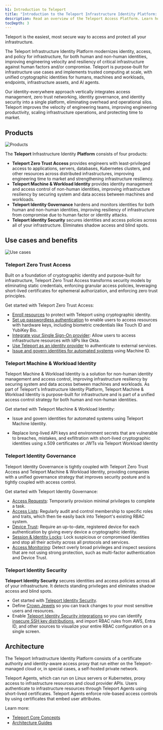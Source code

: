 ```yaml
---
h1: Introduction to Teleport
title: "Introduction to the Teleport Infrastructure Identity Platform: Zero Trust Security for Your Infrastructure"
description: Read an overview of the Teleport Access Platform. Learn how to implement Zero Trust Security across all your infrastructure for enhanced protection and streamlined access control.
tocDepth: 3
---
```


Teleport is the easiest, most secure way to access and protect all your infrastructure.

The Teleport Infrastructure Identity Platform modernizes identity, access, and policy for infrastructure, for both human and non-human identities, 
improving engineering velocity and resiliency of critical infrastructure against human factors and/or compromise. 
Teleport is purpose-built for infrastructure use cases and implements trusted computing at scale, with unified 
cryptographic identities for humans, machines and workloads, endpoints, infrastructure assets, and AI agents. 

Our identity-everywhere approach vertically integrates access management, zero trust networking, identity governance, 
and identity security into a single platform, eliminating overhead and operational silos. 
Teleport improves the velocity of engineering teams, improving engineering productivity, scaling infrastructure operations, 
and protecting time to market. 

## Products

![Products](../img/cloud/getting-started/identity-platform.png)

The **Teleport** Infrastructure Identity **Platform** consists of four products:

- **Teleport Zero Trust Access** provides engineers with least-privileged access 
to applications, servers, databases, Kubernetes clusters, and other resources across distributed infrastructures, 
improving engineering time to market and strengthening infrastructure resiliency.
- **Teleport Machine & Workload Identity**  provides identity management and access control of 
non-human identities, improving infrastructure resiliency by securing system and data access between machines and workloads.   
- **Teleport Identity Governance** hardens and monitors identities for both human and non-human identities, improving resiliency of infrastructure from compromise due to human factor or identity attacks.
- **Teleport Identity Security** secures identities and access policies across all of your infrastructure. Eliminates shadow access and blind spots.

## Use cases and benefits

![Use cases](../img/cloud/getting-started/intro-velocity-resiliency.png)

### Teleport Zero Trust Access

Built on a foundation of cryptographic identity and purpose-built for infrastructure, Teleport Zero Trust Access transforms security models 
by eliminating static credentials, enforcing granular access policies, leveraging short-lived certificates for ephemeral authorization, and 
enforcing zero trust principles.

Get started with Teleport Zero Trust Access:

- [Enroll resources](enroll-resources/agents/introduction.mdx) to protect with Teleport using
  cryptographic identity.
- [Set up passwordless authentication](admin-guides/access-controls/guides/passwordless.mdx)
  to enable users to access resources with hardware keys, including biometric
  credentials like Touch ID and YubiKey Bio.
- [Integrate your Single Sign-On provider](admin-guides/access-controls/sso/sso.mdx): Allow users
  to access infrastructure resources with IdPs like Okta.
- [Use Teleport as an identity provider](admin-guides/access-controls/idps/saml-guide.mdx) to
  authenticate to external services.
- [Issue and govern identities for automated
  systems](enroll-resources/machine-id/introduction.mdx) using Machine ID.

### Teleport Machine & Workload Identity

Teleport Machine & Workload Identity is a solution for non-human identity management and access control, 
improving infrastructure resiliency by securing system and data access between machines and workloads. 
As part  of Teleport's Infrastructure Identity Platform, Teleport Machine & Workload Identity is purpose-built 
for infrastructure and is part of a unified access control strategy for both human and non-human identities.

Get started with Teleport Machine & Workload Identity:

- Issue and govern identities for automated systems using Teleport Machine Identity.

- Replace long-lived API keys and environment secrets that are vulnerable to breaches, mistakes, and exfiltration 
with short-lived cryptographic identities using x.509 certificates or JWTs via Teleport Workload Identity

### Teleport Identity Governance

Teleport Identity Governance is tightly coupled with Teleport Zero Trust Access and Teleport Machine & Workload Identity, providing companies with a unified governance strategy that improves security posture and is tightly coupled with access control.

Get started with Teleport Identity Governance:

- [Access Requests](admin-guides/access-controls/access-requests/access-requests.mdx): Temporarily
  provision minimal privileges to complete a task.
- [Access Lists](admin-guides/access-controls/access-lists/access-lists.mdx): Regularly audit and
  control membership to specific roles and traits, which then tie easily back
  into Teleport's existing RBAC system.
- [Device Trust](admin-guides/access-controls/device-trust/device-trust.mdx): Require an up-to-date,
  registered device for each authentication by giving every device a
  cryptographic identity. 
- [Session & Identity Locks](admin-guides/access-controls/guides/locking.mdx): Lock
  suspicious or compromised identities and stop all their activity across all
  protocols and services.
- [Access Monitoring](admin-guides/access-controls/access-monitoring.mdx): Detect overly
  broad privileges and inspect sessions that are not using strong protection,
  such as multi-factor authentication and Device Trust.

### Teleport Identity Security

**Teleport Identity Security** secures identities and access policies across all of your infrastructure.  It detects standing privileges and eliminates shadow access and blind spots. 

- Get started with [Teleport Identity Security](admin-guides/teleport-policy/teleport-policy.mdx).
- Define [Crown Jewels](admin-guides/teleport-policy/crown-jewels.mdx) so you can track changes to your most sensitive users and resources.
- Enable [Teleport Identity Security integrations](admin-guides/teleport-policy/integrations/integrations.mdx) so you can identify [insecure SSH key distributions](admin-guides/teleport-policy/integrations/ssh-keys-scan.mdx), and import RBAC rules from AWS, Entra ID, and other sources to visualize your entire RBAC configuration on a single screen. 

## Architecture

The Teleport Infrastructure Identity Platform consists of a certificate authority and
identity-aware access proxy that run either on the Teleport-managed cloud or, in
special cases, a self-hosted private network. 

Teleport Agents, which can run on Linux servers or Kubernetes, proxy access to
infrastructure resources and cloud provider APIs. Users authenticate to
infrastructure resources through Teleport Agents using short-lived certificates.
Teleport Agents enforce role-based access controls by using certificates that embed user attributes.

Learn more:

- [Teleport Core Concepts](./core-concepts.mdx)
- [Architecture Guides](./reference/architecture/architecture.mdx)
